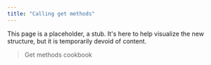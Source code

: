 ```yaml
---
title: "Calling get methods"
---
```


This page is a placeholder, a stub. It's here to help visualize the new structure, but it is temporarily devoid of content.

> Get methods cookbook
